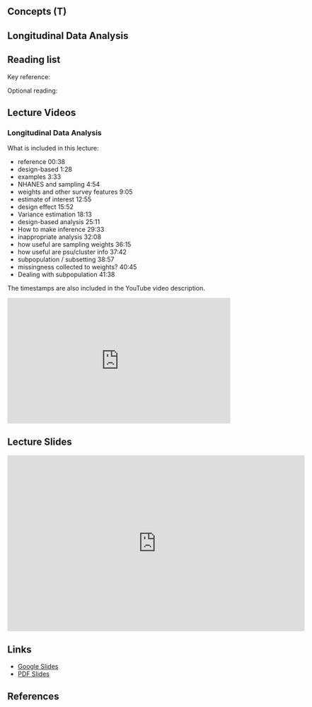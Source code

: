 ## Concepts (T) {.unnumbered}

## Longitudinal Data Analysis

## Reading list

Key reference:

Optional reading:

## Lecture Videos

::: callout-tip
### Longitudinal Data Analysis

What is included in this lecture:

-   reference 00:38
-   design-based 1:28
-   examples 3:33
-   NHANES and sampling 4:54
-   weights and other survey features 9:05
-   estimate of interest 12:55
-   design effect 15:52
-   Variance estimation 18:13
-   design-based analysis 25:11
-   How to make inference 29:33
-   inappropriate analysis 32:08
-   how useful are sampling weights 36:15
-   how useful are psu/cluster info 37:42
-   subpopulation / subsetting 38:57
-   missingness collected to weights? 40:45
-   Dealing with subpopulation 41:38

The timestamps are also included in the YouTube video description.
:::

::: {style="position: relative; padding-bottom: 56.25%; height: 0; overflow: hidden;"}
<iframe src="https://www.youtube.com/embed/Qe3C-SwFG_I" style="position: absolute; top: 0; left: 0; width: 100%; height: 100%; border:0;" allowfullscreen>

</iframe>
:::

## Lecture Slides

<iframe src="https://docs.google.com/presentation/d/e/2PACX-1vTdLkc9eDH32ikTJYtDID38VfTC701SPvr5QauQ2DuUUyH0u-PYG91l2NPf_ae_s_KdqqxBCGeD_6UA/embed?start=false&amp;loop=false&amp;delayms=3000" frameborder="0" width="672" height="398" allowfullscreen="true" mozallowfullscreen="true" webkitallowfullscreen="true">

</iframe>

## Links

-   [Google Slides](https://docs.google.com/presentation/d/1HRlmPhts186XlwgbS12uC6iRGRruXdMMOPGLN3C0wG0/edit?usp=sharing)
-   [PDF Slides](slides/Survey.pdf)

## References
